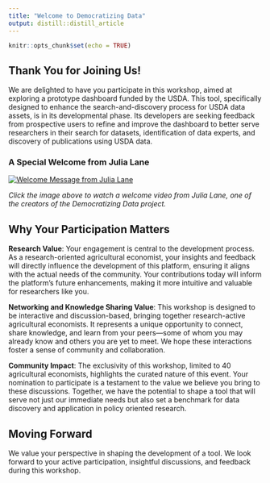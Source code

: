 ```yaml
---
title: "Welcome to Democratizing Data"
output: distill::distill_article
---
```


```r
knitr::opts_chunk$set(echo = TRUE)
```

## Thank You for Joining Us!

We are delighted to have you participate in this workshop, aimed at exploring a prototype dashboard funded by the USDA. This tool, specifically designed to enhance the search-and-discovery process for USDA data assets, is in its developmental phase. Its developers are seeking feedback from prospective users to refine and improve the dashboard to better serve researchers in their search for datasets, identification of data experts, and discovery of publications using USDA data.

### A Special Welcome from Julia Lane

[![Welcome Message from Julia Lane](http://via.placeholder.com/640x360)](URL "Welcome Message from Julia Lane")

*Click the image above to watch a welcome video from Julia Lane, one of the creators of the Democratizing Data project.*   

## Why Your Participation Matters

**Research Value**: Your engagement is central to the development process. As a research-oriented agricultural economist, your insights and feedback will directly influence the development of this platform, ensuring it aligns with the actual needs of the community. Your contributions today will inform the platform’s future enhancements, making it more intuitive and valuable for researchers like you.

**Networking and Knowledge Sharing Value**: This workshop is designed to be interactive and discussion-based, bringing together research-active agricultural economists. It represents a unique opportunity to connect, share knowledge, and learn from your peers—some of whom you may already know and others you are yet to meet. We hope these interactions foster a sense of community and collaboration.

**Community Impact**: The exclusivity of this workshop, limited to 40 agricultural economists, highlights the curated nature of this event. Your nomination to participate is a testament to the value we believe you bring to these discussions. Together, we have the potential to shape a tool that will serve not just our immediate needs but also set a benchmark for data discovery and application in policy oriented research.

## Moving Forward
We value your perspective in shaping the development of a tool. We look forward to your active participation, insightful discussions, and feedback during this workshop.




<!-- ################## -->

<div style="padding-bottom: 60px;"></div>

<!-- Back to Top Button -->
<div id="back-to-top" style="position: fixed; bottom: 20px; right: 20px; display: none;">
  <a href="#top" onclick="document.body.scrollTop = 0; document.documentElement.scrollTop = 0; return false;" style="text-decoration: none; color: white; background-color: black; padding: 10px;">Back to Top</a>
</div>

<script>
window.onscroll = function() {scrollFunction()};

function scrollFunction() {
  if (document.body.scrollTop > 20 || document.documentElement.scrollTop > 20) {
    document.getElementById("back-to-top").style.display = "block";
  } else {
    document.getElementById("back-to-top").style.display = "none";
  }
}
</script>